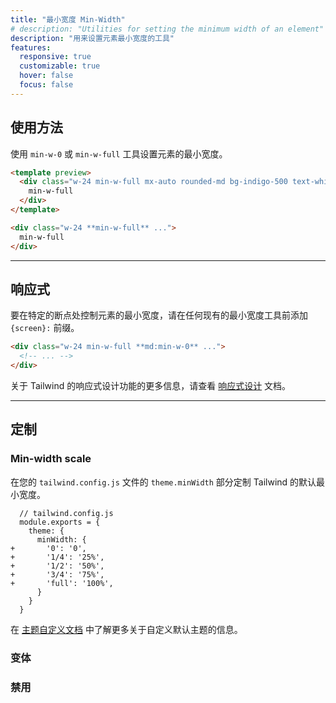 ```yaml
---
title: "最小宽度 Min-Width"
# description: "Utilities for setting the minimum width of an element"
description: "用来设置元素最小宽度的工具"
features:
  responsive: true
  customizable: true
  hover: false
  focus: false
---
```




## 使用方法

<!-- Set the minimum width of an element using the `min-w-0` or `min-w-full` utilities. -->
使用 `min-w-0` 或 `min-w-full` 工具设置元素的最小宽度。

```html indigo
<template preview>
  <div class="w-24 min-w-full mx-auto rounded-md bg-indigo-500 text-white text-2xl font-extrabold flex items-center justify-center py-3">
    min-w-full
  </div>
</template>

<div class="w-24 **min-w-full** ...">
  min-w-full
</div>
```

---

## 响应式

<!-- To control the min-width of an element at a specific breakpoint, add a `{screen}:` prefix to any existing min-width utility. -->
要在特定的断点处控制元素的最小宽度，请在任何现有的最小宽度工具前添加 `{screen}:` 前缀。

```html
<div class="w-24 min-w-full **md:min-w-0** ...">
  <!-- ... -->
</div>
```

<!-- For more information about Tailwind's responsive design features, check out the [Responsive Design](/docs/responsive-design) documentation. -->
关于 Tailwind 的响应式设计功能的更多信息，请查看 [响应式设计](/docs/responsive-design) 文档。

---

## 定制

### Min-width scale

<!-- Customize Tailwind's default min-width scale in the `theme.minWidth` section of your `tailwind.config.js` file. -->
在您的 `tailwind.config.js` 文件的 `theme.minWidth` 部分定制 Tailwind 的默认最小宽度。

```diff-js
  // tailwind.config.js
  module.exports = {
    theme: {
      minWidth: {
+       '0': '0',
+       '1/4': '25%',
+       '1/2': '50%',
+       '3/4': '75%',
+       'full': '100%',
      }
    }
  }
```

<!-- Learn more about customizing the default theme in the [theme customization documentation](/docs/theme#customizing-the-default-theme). -->
在 [主题自定义文档](/docs/theme#customizing-the-default-theme) 中了解更多关于自定义默认主题的信息。

### 变体

<Variants plugin="minWidth" name="min-width" />

### 禁用

<Disabling plugin="minWidth" name="min-width" />
